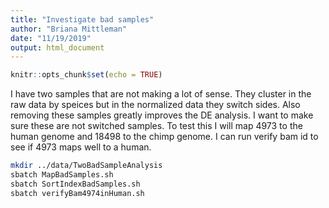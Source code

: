 ```yaml
---
title: "Investigate bad samples"
author: "Briana Mittleman"
date: "11/19/2019"
output: html_document
---
```


```r
knitr::opts_chunk$set(echo = TRUE)
```


I have two samples that are not making a lot of sense. They cluster in the raw data by speices but in the normalized data they switch sides. Also removing these samples greatly improves the DE analysis. I want to make sure these are not switched samples. To test this I will map 4973 to the human genome and 18498 to the chimp genome. I can run verify bam id to see if 4973 maps well to a human.  

```bash
mkdir ../data/TwoBadSampleAnalysis
sbatch MapBadSamples.sh
sbatch SortIndexBadSamples.sh
sbatch verifyBam4974inHuman.sh

```

